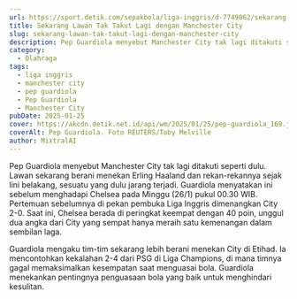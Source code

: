 ```yaml
---
url: https://sport.detik.com/sepakbola/liga-inggris/d-7749062/sekarang-lawan-tak-takut-lagi-dengan-manchester-city
title: Sekarang Lawan Tak Takut Lagi dengan Manchester City
slug: sekarang-lawan-tak-takut-lagi-dengan-manchester-city
description: Pep Guardiola menyebut Manchester City tak lagi ditakuti seperti dulu. Dulu lawan tampil bertahan di Stadion Etihad, namun kini berani menekan sejak pertahanan.
category:
  - Olahraga
tags:
  - liga inggris
  - manchester city
  - pep guardiola
  - Pep Guardiola
  - Manchester City
pubDate: 2025-01-25
cover: https://akcdn.detik.net.id/api/wm/2025/01/25/pep-guardiola_169.jpeg?wid=54&w=650&v=1&t=jpeg
coverAlt: Pep Guardiola. Foto REUTERS/Toby Melville
author: MixtralAI
---
```

Pep Guardiola menyebut Manchester City tak lagi ditakuti seperti dulu. Lawan sekarang berani menekan Erling Haaland dan rekan-rekannya sejak lini belakang, sesuatu yang dulu jarang terjadi. Guardiola menyatakan ini sebelum menghadapi Chelsea pada Minggu (26/1) pukul 00.30 WIB. Pertemuan sebelumnya di pekan pembuka Liga Inggris dimenangkan City 2-0. Saat ini, Chelsea berada di peringkat keempat dengan 40 poin, unggul dua angka dari City yang sempat hanya meraih satu kemenangan dalam sembilan laga.

Guardiola mengaku tim-tim sekarang lebih berani menekan City di Etihad. Ia mencontohkan kekalahan 2-4 dari PSG di Liga Champions, di mana timnya gagal memaksimalkan kesempatan saat menguasai bola. Guardiola menekankan pentingnya penguasaan bola yang baik untuk menghindari kesulitan.
